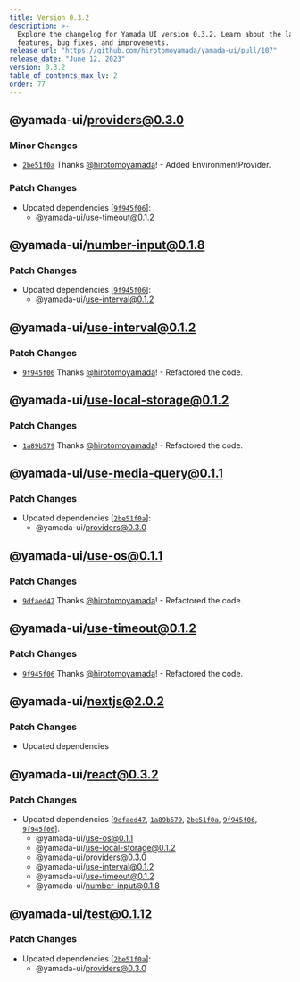 ```yaml
---
title: Version 0.3.2
description: >-
  Explore the changelog for Yamada UI version 0.3.2. Learn about the latest
  features, bug fixes, and improvements.
release_url: "https://github.com/hirotomoyamada/yamada-ui/pull/107"
release_date: "June 12, 2023"
version: 0.3.2
table_of_contents_max_lv: 2
order: 77
---
```


## @yamada-ui/providers@0.3.0

### Minor Changes

- [`2be51f0a`](https://github.com/hirotomoyamada/yamada-ui/commit/2be51f0a02196aeda977a7cf3ccc475cee391752) Thanks [@hirotomoyamada](https://github.com/hirotomoyamada)! - Added EnvironmentProvider.

### Patch Changes

- Updated dependencies \[[`9f945f06`](https://github.com/hirotomoyamada/yamada-ui/commit/9f945f06ea1bf7c389053e84fb4d0d45bc3ce6e0)]:
  - @yamada-ui/use-timeout@0.1.2

## @yamada-ui/number-input@0.1.8

### Patch Changes

- Updated dependencies \[[`9f945f06`](https://github.com/hirotomoyamada/yamada-ui/commit/9f945f06ea1bf7c389053e84fb4d0d45bc3ce6e0)]:
  - @yamada-ui/use-interval@0.1.2

## @yamada-ui/use-interval@0.1.2

### Patch Changes

- [`9f945f06`](https://github.com/hirotomoyamada/yamada-ui/commit/9f945f06ea1bf7c389053e84fb4d0d45bc3ce6e0) Thanks [@hirotomoyamada](https://github.com/hirotomoyamada)! - Refactored the code.

## @yamada-ui/use-local-storage@0.1.2

### Patch Changes

- [`1a89b579`](https://github.com/hirotomoyamada/yamada-ui/commit/1a89b579a03d225eceb3ec80d66bcd4135a298b1) Thanks [@hirotomoyamada](https://github.com/hirotomoyamada)! - Refactored the code.

## @yamada-ui/use-media-query@0.1.1

### Patch Changes

- Updated dependencies \[[`2be51f0a`](https://github.com/hirotomoyamada/yamada-ui/commit/2be51f0a02196aeda977a7cf3ccc475cee391752)]:
  - @yamada-ui/providers@0.3.0

## @yamada-ui/use-os@0.1.1

### Patch Changes

- [`9dfaed47`](https://github.com/hirotomoyamada/yamada-ui/commit/9dfaed476bf642a62de0d30f5a3f24999858099f) Thanks [@hirotomoyamada](https://github.com/hirotomoyamada)! - Refactored the code.

## @yamada-ui/use-timeout@0.1.2

### Patch Changes

- [`9f945f06`](https://github.com/hirotomoyamada/yamada-ui/commit/9f945f06ea1bf7c389053e84fb4d0d45bc3ce6e0) Thanks [@hirotomoyamada](https://github.com/hirotomoyamada)! - Refactored the code.

## @yamada-ui/nextjs@2.0.2

### Patch Changes

- Updated dependencies

## @yamada-ui/react@0.3.2

### Patch Changes

- Updated dependencies \[[`9dfaed47`](https://github.com/hirotomoyamada/yamada-ui/commit/9dfaed476bf642a62de0d30f5a3f24999858099f), [`1a89b579`](https://github.com/hirotomoyamada/yamada-ui/commit/1a89b579a03d225eceb3ec80d66bcd4135a298b1), [`2be51f0a`](https://github.com/hirotomoyamada/yamada-ui/commit/2be51f0a02196aeda977a7cf3ccc475cee391752), [`9f945f06`](https://github.com/hirotomoyamada/yamada-ui/commit/9f945f06ea1bf7c389053e84fb4d0d45bc3ce6e0), [`9f945f06`](https://github.com/hirotomoyamada/yamada-ui/commit/9f945f06ea1bf7c389053e84fb4d0d45bc3ce6e0)]:
  - @yamada-ui/use-os@0.1.1
  - @yamada-ui/use-local-storage@0.1.2
  - @yamada-ui/providers@0.3.0
  - @yamada-ui/use-interval@0.1.2
  - @yamada-ui/use-timeout@0.1.2
  - @yamada-ui/number-input@0.1.8

## @yamada-ui/test@0.1.12

### Patch Changes

- Updated dependencies \[[`2be51f0a`](https://github.com/hirotomoyamada/yamada-ui/commit/2be51f0a02196aeda977a7cf3ccc475cee391752)]:
  - @yamada-ui/providers@0.3.0
